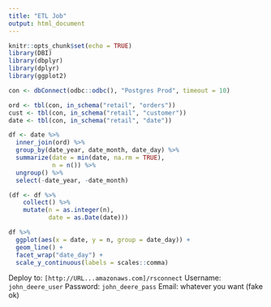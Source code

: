 ```yaml
---
title: "ETL Job"
output: html_document
---
```


```r
knitr::opts_chunk$set(echo = TRUE)
library(DBI)
library(dbplyr)
library(dplyr)
library(ggplot2)
```

```r
con <- dbConnect(odbc::odbc(), "Postgres Prod", timeout = 10)
```

```r
ord <- tbl(con, in_schema("retail", "orders"))
cust <- tbl(con, in_schema("retail", "customer"))
date <- tbl(con, in_schema("retail", "date"))
```

```r
df <- date %>%
  inner_join(ord) %>%
  group_by(date_year, date_month, date_day) %>%
  summarize(date = min(date, na.rm = TRUE), 
            n = n()) %>%
  ungroup() %>%
  select(-date_year, -date_month)

(df <- df %>%
    collect() %>%
    mutate(n = as.integer(n), 
           date = as.Date(date)))
```

```r
df %>%
  ggplot(aes(x = date, y = n, group = date_day)) +
  geom_line() +
  facet_wrap("date_day") +
  scale_y_continuous(labels = scales::comma)
```

Deploy to: `[http://URL...amazonaws.com]/rsconnect`
Username: `john_deere_user`
Password: `john_deere_pass`
Email: whatever you want (fake ok)

